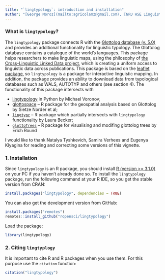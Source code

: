 ```yaml
---
title: "`lingtypology`: introduction and installation"
author: "[George Moroz](mailto:agricolamz@gmail.com), [NRU HSE Linguistic Convergence Laboratory](https://ilcl.hse.ru/en/)"
---
```


### What is `lingtypology`?

The `lingtypology` package connects R with the [Glottolog database (v. 5.0)](https://glottolog.org/) and provides an additional functionality for linguistic typology. The Glottolog database contains a catalogue of the world's languages. This package helps researchers to make linguistic maps, using the philosophy of [the Cross-Linguistic Linked Data project](https://clld.org/), which is creating a uniform access to linguistic data across publications. This package is based on the [leaflet package](https://rstudio.github.io/leaflet/), so `lingtypology` is a package for interactive linguistic mapping. In addition, the package provides an ability to download data from typological databases such as WALS, AUTOTYP and others (see section 4). The functionality of this package intersects with 

- [lingtypology](https://pypi.org/project/lingtypology/) in Python by Michael Voronov;
- [glottospace](https://github.com/glottospace/glottospace) -- R package for the geospatial analysis based on Glottolog by Sietze Norder et al;
- [`lingtypr`](https://gitlab.com/laurabecker/lingtypr) -- R package which partially intersects with `lingtypology` functionality by Laura Becker;
- [`glottoTrees`](https://github.com/erichround/glottoTrees) -- R package for visualising and modifing glottolog trees by Erich Round

I would like to thank Natalya Tyshkevich, Samira Verhees and Eugenya  Klyagina for reading and correcting some versions of this vignette.

### 1. Installation

Since `lingtypology` is an R package, you should install [R (version >= 3.1.0)](https://www.r-project.org/) on your PC if you haven't already done so. To install the `lingtypology` package, run the following command at your R IDE, so you get the stable version from CRAN:

```r
install.packages("lingtypology", dependencies = TRUE)
```

You can also get the development version from GitHub:

```r
install.packages("remotes")
remotes::install_github("ropensci/lingtypology")
```

Load the package:

```r
library(lingtypology)
```

### 2. Citing `lingtyplogy`

It is important to cite R and R packages when you use them. For this purpose use the `citation` function:

```r
citation("lingtypology")
```
